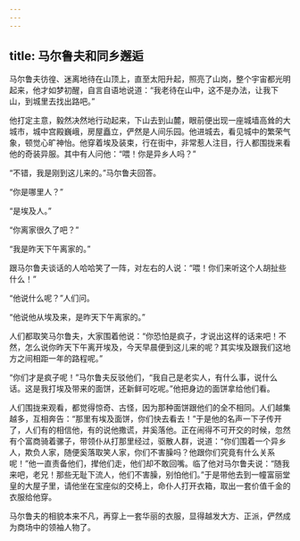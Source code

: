```yaml
---
---
---
```

title: 马尔鲁夫和同乡邂逅
---




马尔鲁夫彷徨、迷离地待在山顶上，直至太阳升起，照亮了山岗，整个宇宙都光明起来，他才如梦初醒，自言自语地说道：“我老待在山中，这不是办法，让我下山，到城里去找出路吧。”

他打定主意，毅然决然地行动起来，下山去到山麓，眼前便出现一座城墙高耸的大城市，城中宫殿巍峨，房屋矗立，俨然是人间乐园。他进城去，看见城中的繁荣气象，顿觉心旷神怡。他穿着埃及装束，行在街中，非常惹人注目，行人都围拢来看他的奇装异服。其中有人问他：“喂！你是异乡人吗？”

“不错，我是刚到这儿来的。”马尔鲁夫回答。

“你是哪里人？”

“是埃及人。”

“你离家很久了吧？”

“我是昨天下午离家的。”

跟马尔鲁夫谈话的人哈哈笑了一阵，对左右的人说：“喂！你们来听这个人胡扯些什么！”

“他说什么呢？”人们问。

“他说他从埃及来，是昨天下午离家的。”

人们都取笑马尔鲁夫，大家围着他说：“你恐怕是疯子，才说出这样的话来吧！不然，怎么说你昨天下午离开埃及，今天早晨便到这儿来的呢？其实埃及跟我们这地方之间相距一年的路程呢。”

“你们才是疯子呢！”马尔鲁夫反驳他们，“我自己是老实人，有什么事，说什么话。这是我打埃及带来的面饼，还新鲜可吃呢。”他把身边的面饼拿给他们看。

人们围拢来观看，都觉得惊奇、古怪，因为那种面饼跟他们的全不相同。人们越集越多，互相奔告：“那里有埃及面饼，你们快去看去！”于是他的名声一下子传开了，人们有的相信他，有的说他撒谎，并奚落他。正在闹得不可开交的时候，忽然有个富商骑着骡子，带领仆从打那里经过，驱散人群，说道：“你们围着一个异乡人，欺负人家，随便奚落取笑人家，你们不害臊吗？他跟你们究竟有什么关系呢！”他一直责备他们，撵他们走，他们却不敢回嘴。临了他对马尔鲁夫说：“随我来吧，老兄！那些无耻下流人，他们不害臊，别怕他们。”于是带他去到一幢富丽堂皇的大屋子里，请他坐在宝座似的交椅上，命仆人打开衣箱，取出一套价值千金的衣服给他穿。

马尔鲁夫的相貌本来不凡，再穿上一套华丽的衣服，显得越发大方、正派，俨然成为商场中的领袖人物了。